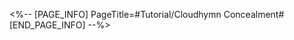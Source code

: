 <%-- [PAGE_INFO]
PageTitle=#Tutorial/Cloudhymn Concealment#
[END_PAGE_INFO] --%>
{{Tutorial
|sort      = 604001
|title     = Cloudhymn Concealment
|subtitle  = 
|type      = Adventure
|about     = 
|image1    = Tutorial Cloudhymn Concealment 1.png{{subst:void|<!--$UPLOAD:<<SpriteOutput/TutorialPic/TutorialPage_604001.png>-<Tutorial Cloudhymn Concealment 1.png>>}}
|text1     = Assassins using the cloudhymn are in {{Color|h|nobold=1|stealth mode}} and are difficult to detect. After being attacked by an enemy in {{Color|h|nobold=1|stealth mode}} and entering battle, all enemies' actions are greatly advanced and their {{Color|h|nobold=1|weaknesses}} are hidden.
|image2    = Tutorial Cloudhymn Concealment 2.png{{subst:void|<!--$UPLOAD:<<SpriteOutput/TutorialPic/TutorialPage_604002.png>-<Tutorial Cloudhymn Concealment 2.png>>}}
|text2     = Using {{Color|h|nobold=1|Mirage Echolocation}} can detect enemies in stealth mode in advance. There is a {{Color|h|nobold=1|cooldown time}} after the ability is used.
}}